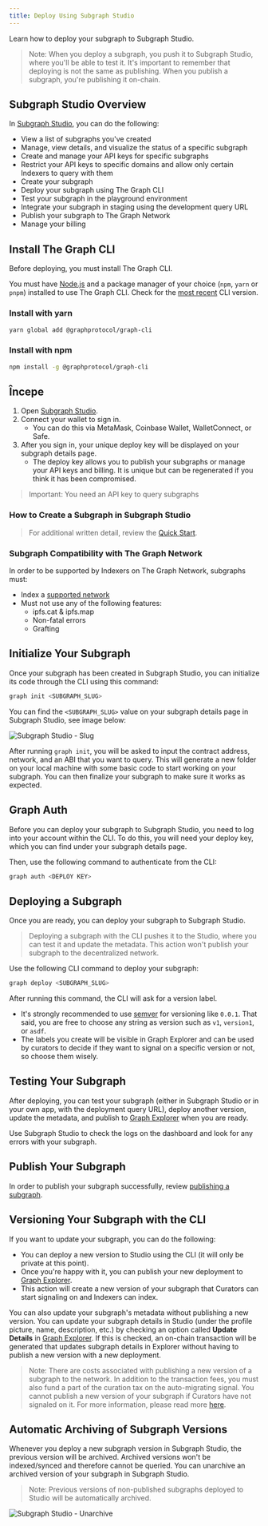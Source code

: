 ```yaml
---
title: Deploy Using Subgraph Studio
---
```


Learn how to deploy your subgraph to Subgraph Studio.

> Note: When you deploy a subgraph, you push it to Subgraph Studio, where you'll be able to test it. It's important to remember that deploying is not the same as publishing. When you publish a subgraph, you're publishing it on-chain.

## Subgraph Studio Overview

In [Subgraph Studio](https://thegraph.com/studio/), you can do the following:

- View a list of subgraphs you've created
- Manage, view details, and visualize the status of a specific subgraph
- Create and manage your API keys for specific subgraphs
- Restrict your API keys to specific domains and allow only certain Indexers to query with them
- Create your subgraph
- Deploy your subgraph using The Graph CLI
- Test your subgraph in the playground environment
- Integrate your subgraph in staging using the development query URL
- Publish your subgraph to The Graph Network
- Manage your billing

## Install The Graph CLI

Before deploying, you must install The Graph CLI.

You must have [Node.js](https://nodejs.org/) and a package manager of your choice (`npm`, `yarn` or `pnpm`) installed to use The Graph CLI. Check for the [most recent](https://github.com/graphprotocol/graph-tooling/releases?q=%40graphprotocol%2Fgraph-cli&expanded=true) CLI version.

### Install with yarn

```bash
yarn global add @graphprotocol/graph-cli
```

### Install with npm

```bash
npm install -g @graphprotocol/graph-cli
```

## Începe

1. Open [Subgraph Studio](https://thegraph.com/studio/).
2. Connect your wallet to sign in.
   - You can do this via MetaMask, Coinbase Wallet, WalletConnect, or Safe.
3. After you sign in, your unique deploy key will be displayed on your subgraph details page.
   - The deploy key allows you to publish your subgraphs or manage your API keys and billing. It is unique but can be regenerated if you think it has been compromised.

> Important: You need an API key to query subgraphs

### How to Create a Subgraph in Subgraph Studio

<VideoEmbed youtube="nGIFuC69bSA" />

> For additional written detail, review the [Quick Start](/subgraphs/quick-start/).

### Subgraph Compatibility with The Graph Network

In order to be supported by Indexers on The Graph Network, subgraphs must:

- Index a [supported network](/supported-networks/)
- Must not use any of the following features:
  - ipfs.cat & ipfs.map
  - Non-fatal errors
  - Grafting

## Initialize Your Subgraph

Once your subgraph has been created in Subgraph Studio, you can initialize its code through the CLI using this command:

```bash
graph init <SUBGRAPH_SLUG>
```

You can find the `<SUBGRAPH_SLUG>` value on your subgraph details page in Subgraph Studio, see image below:

![Subgraph Studio - Slug](/img/doc-subgraph-slug.png)

After running `graph init`, you will be asked to input the contract address, network, and an ABI that you want to query. This will generate a new folder on your local machine with some basic code to start working on your subgraph. You can then finalize your subgraph to make sure it works as expected.

## Graph Auth

Before you can deploy your subgraph to Subgraph Studio, you need to log into your account within the CLI. To do this, you will need your deploy key, which you can find under your subgraph details page.

Then, use the following command to authenticate from the CLI:

```bash
graph auth <DEPLOY KEY>
```

## Deploying a Subgraph

Once you are ready, you can deploy your subgraph to Subgraph Studio.

> Deploying a subgraph with the CLI pushes it to the Studio, where you can test it and update the metadata. This action won't publish your subgraph to the decentralized network.

Use the following CLI command to deploy your subgraph:

```bash
graph deploy <SUBGRAPH_SLUG>
```

After running this command, the CLI will ask for a version label.

- It's strongly recommended to use [semver](https://semver.org/) for versioning like `0.0.1`. That said, you are free to choose any string as version such as `v1`, `version1`, or `asdf`.
- The labels you create will be visible in Graph Explorer and can be used by curators to decide if they want to signal on a specific version or not, so choose them wisely.

## Testing Your Subgraph

After deploying, you can test your subgraph (either in Subgraph Studio or in your own app, with the deployment query URL), deploy another version, update the metadata, and publish to [Graph Explorer](https://thegraph.com/explorer) when you are ready.

Use Subgraph Studio to check the logs on the dashboard and look for any errors with your subgraph.

## Publish Your Subgraph

In order to publish your subgraph successfully, review [publishing a subgraph](/subgraphs/developing/publishing/publishing-a-subgraph/).

## Versioning Your Subgraph with the CLI

If you want to update your subgraph, you can do the following:

- You can deploy a new version to Studio using the CLI (it will only be private at this point).
- Once you're happy with it, you can publish your new deployment to [Graph Explorer](https://thegraph.com/explorer).
- This action will create a new version of your subgraph that Curators can start signaling on and Indexers can index.

You can also update your subgraph's metadata without publishing a new version. You can update your subgraph details in Studio (under the profile picture, name, description, etc.) by checking an option called **Update Details** in [Graph Explorer](https://thegraph.com/explorer). If this is checked, an on-chain transaction will be generated that updates subgraph details in Explorer without having to publish a new version with a new deployment.

> Note: There are costs associated with publishing a new version of a subgraph to the network. In addition to the transaction fees, you must also fund a part of the curation tax on the auto-migrating signal. You cannot publish a new version of your subgraph if Curators have not signaled on it. For more information, please read more [here](/resources/roles/curating/).

## Automatic Archiving of Subgraph Versions

Whenever you deploy a new subgraph version in Subgraph Studio, the previous version will be archived. Archived versions won't be indexed/synced and therefore cannot be queried. You can unarchive an archived version of your subgraph in Subgraph Studio.

> Note: Previous versions of non-published subgraphs deployed to Studio will be automatically archived.

![Subgraph Studio - Unarchive](/img/Unarchive.png)
